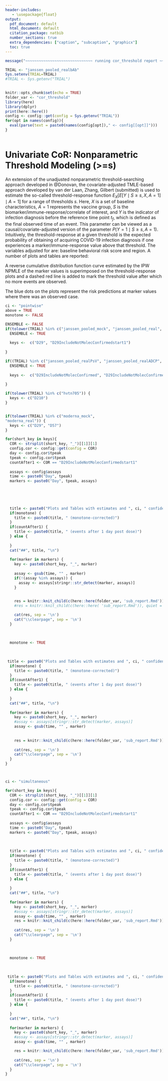 ```yaml
---
header-includes:
   - \usepackage{float}
output:
  pdf_document: default
  html_document: default
  citation_package: natbib
  number_sections: true
  extra_dependencies: ["caption", "subcaption", "graphicx"]
  toc: true
---
```


```r
message("~~~~~~~~~~~~~~~~~~~~~~~~~~~~~~ running cor_threshold report ~~~~~~~~~~~~~~~~~~~~~~~~~~~~~~~")
```


```r
TRIAL <- "janssen_pooled_realbAb"
Sys.setenv(TRIAL=TRIAL)
#TRIAL <- Sys.getenv("TRIAL")
 

knitr::opts_chunk$set(echo = TRUE)
folder_var <- "cor_threshold"
library(here)
library(dplyr)
print(here::here())
config <- config::get(config = Sys.getenv("TRIAL"))
for(opt in names(config)){
  eval(parse(text = paste0(names(config[opt])," <- config[[opt]]")))
}
 
```

# Univariate CoR: Nonparametric Threshold Modeling (>=s)

An extension of the unadjusted nonparametric threshold-searching approach
developed in @Donovan, the covariate-adjusted TMLE-based approach developed by
van der Laan, Zhang, Gilbert (submitted) is used to estimate the so-called
threshold-response function $E_X[ E[Y \mid S \geq s, X, A = 1] \mid A=1]$ for a
range of thresholds $s$. Here, $X$ is a set of baseline characteristics, $A=1$
represents the vaccine group, $S$ is the biomarker/immune-response/correlate of
interest, and $Y$ is the indicator of infection diagnosis before the reference time point
$t_f$, which is defined as the final observed time of an event. This parameter can be viewed as a causal/covariate-adjusted version of
the parameter $P(Y=1 \mid S \geq s, A=1)$. Intuitively, the threshold-response
at a given threshold is the expected probability of obtaining of acquiring COVID-19 infection diagnosis if
one experiences a marker/immune-response value above that threshold. The variables adjusted for are: baseline behavioral risk score and region. A
number of plots and tables are reported:
\begin{enumerate}
\item A plot and table with risk estimates and point-wise 95\% confidence intervals
\item A plot and table with risk estimates and simultaneous 95\% confidence bands
\item Monotone-corrected versions of 1 and 2.
\end{enumerate}

A reverse cumulative distribution function curve estimated by the IPW NPMLE of
the marker values is superimposed on the threshold-response plots and a dashed
red line is added to mark the threshold value after which no more events are
observed.

The blue dots on the plots represent the risk predictions at marker values where there was an observed case.

 

\newpage

```r
 
ci <- "pointwise"
above = TRUE
monotone <- FALSE

```

```r
 
ENSEMBLE <- FALSE
if(tolower(TRIAL) %in% c("janssen_pooled_mock", "janssen_pooled_real", "janssen_na_mock", "janssen_na_real", "janssen_la_mock", "janssen_la_real", "janssen_sa_mock", 'janssen_sa_real', "janssen_trial_real")) {
  ENSEMBLE <- TRUE
  
  keys <-  c("D29", "D29IncludeNotMolecConfirmedstart1") 
 
}

if((TRIAL) %in% c("janssen_pooled_realPsV", "janssen_pooled_realADCP", "janssen_pooled_real" )) {
  ENSEMBLE <- TRUE
  
  keys <-  c("D29IncludeNotMolecConfirmed", "D29IncludeNotMolecConfirmedstart1") 
 
}

if(tolower(TRIAL) %in% c("hvtn705")) {
  keys <- c("D210") 
}


if(tolower(TRIAL) %in% c("moderna_mock", 
"moderna_real")) {
  keys <- c("D29", "D57") 
}


```


```r
 
 
for(short_key in keys){
  COR <- strsplit(short_key, "_")[[1]][1]
  config.cor <- config::get(config = COR)
  day <- config.cor$tpeak
  tpeak <- config.cor$tpeak
  countAfter1 <- COR == "D29IncludeNotMolecConfirmedstart1"
  
  assays <- config$assays
  time <- paste0("Day", tpeak)
  markers <- paste0("Day", tpeak, assays)


  
  
  
  title <- paste0("Plots and Tables with estimates and ", ci, " confidence intervals"," for day ", day, " markers")
  if(monotone) {
    title <- paste0(title, " (monotone-corrected)")
  }
  if(countAfter1) {
    title <- paste0(title, " (events after 1 day post dose)")
  } else {
    
  }
  cat("##", title, "\n")
   
  for(marker in markers) {
    key <- paste0(short_key, "_", marker)
    
    assay <- gsub(time, "" , marker)
    if(!(assay %in% assays)) {
      assay <- assays[stringr::str_detect(marker, assays)]
    }

    
    res = knitr::knit_child(c(here::here(folder_var, 'sub_report.Rmd')), quiet = TRUE)
    #res = knitr::knit_child(c(here::here( 'sub_report.Rmd')), quiet = TRUE)

    cat(res, sep = '\n')
    cat("\\clearpage", sep = '\n')
  }
  
   
  
  monotone <- TRUE
  
   
  
 title <- paste0("Plots and Tables with estimates and ", ci, " confidence intervals"," for day ", day, " markers")
  if(monotone) {
    title <- paste0(title, " (monotone-corrected)")
  }
  if(countAfter1) {
    title <- paste0(title, " (events after 1 day post dose)")
  } else {
    
  }
  cat("##", title, "\n")
   
  for(marker in markers) {
    key <- paste0(short_key, "_", marker)
    #assay <- assays[stringr::str_detect(marker, assays)]
    assay <- gsub(time, "" , marker)
    
    
    res = knitr::knit_child(c(here::here(folder_var, 'sub_report.Rmd')), quiet = TRUE)
    
    cat(res, sep = '\n')
    cat("\\clearpage", sep = '\n')
  }
}




```



```r
ci <- "simultaneous"

for(short_key in keys){
  COR <- strsplit(short_key, "_")[[1]][1]
  config.cor <- config::get(config = COR)
  day <- config.cor$tpeak
  tpeak <- config.cor$tpeak
  countAfter1 <- COR == "D29IncludeNotMolecConfirmedstart1"
  
  assays <- config$assays
  time <- paste0("Day", tpeak)
  markers <- paste0("Day", tpeak, assays)
  
  
  
  title <- paste0("Plots and Tables with estimates and ", ci, " confidence intervals"," for day ", day, " markers")
  if(monotone) {
    title <- paste0(title, " (monotone-corrected)")
  }
  if(countAfter1) {
    title <- paste0(title, " (events after 1 day post dose)")
  } else {
    
  }
  cat("##", title, "\n")
  
  for(marker in markers) {
    key <- paste0(short_key, "_", marker)
    #assay <- assays[stringr::str_detect(marker, assays)]
    assay <- gsub(time, "" , marker)
    res = knitr::knit_child(c(here::here(folder_var, 'sub_report.Rmd')), quiet = TRUE)
    
    cat(res, sep = '\n')
    cat("\\clearpage", sep = '\n')
  }
  
   
  
  monotone <- TRUE
  
   
  
 title <- paste0("Plots and Tables with estimates and ", ci, " confidence intervals"," for day ", day, " markers")
  if(monotone) {
    title <- paste0(title, " (monotone-corrected)")
  }
  if(countAfter1) {
    title <- paste0(title, " (events after 1 day post dose)")
  } else {
    
  }
  cat("##", title, "\n")
   
  for(marker in markers) {
    key <- paste0(short_key, "_", marker)
    #assay <- assays[stringr::str_detect(marker, assays)]
    assay <- gsub(time, "" , marker)

    res = knitr::knit_child(c(here::here(folder_var, 'sub_report.Rmd')), quiet = TRUE)
    
    cat(res, sep = '\n')
    cat("\\clearpage", sep = '\n')
  }
}



```




 